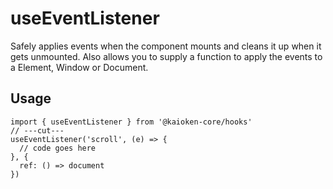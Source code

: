 # useEventListener
Safely applies events when the component mounts and cleans it up when it gets unmounted.
Also allows you to supply a function to apply the events to a Element, Window or Document.

## Usage
```tsx twoslash
import { useEventListener } from '@kaioken-core/hooks'
// ---cut---
useEventListener('scroll', (e) => {
  // code goes here
}, {
  ref: () => document
})
```
